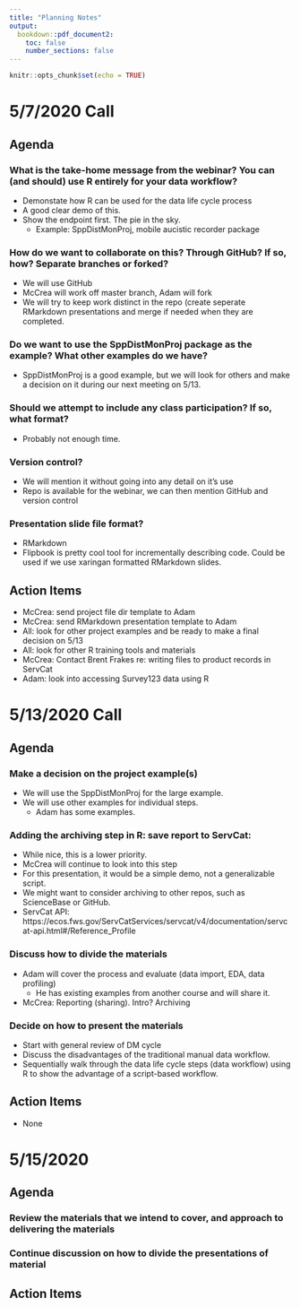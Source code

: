 ```yaml
---
title: "Planning Notes"
output: 
  bookdown::pdf_document2:
    toc: false
    number_sections: false
---
```


```r
knitr::opts_chunk$set(echo = TRUE)
```


# 5/7/2020 Call

## Agenda

### What is the take-home message from the webinar? You can (and should) use R entirely for your data workflow? 
- Demonstate how R can be used for the data life cycle process
- A good clear demo of this.
- Show the endpoint first. The pie in the sky.
    - Example: SppDistMonProj, mobile aucistic recorder package
        
### How do we want to collaborate on this? Through GitHub? If so, how? Separate branches or forked?
- We will use GitHub
- McCrea will work off master branch, Adam will fork
- We will try to keep work distinct in the repo (create seperate RMarkdown presentations and merge if needed when they are completed.

### Do we want to use the SppDistMonProj package as the example? What other examples do we have?
- SppDistMonProj is a good example, but we will look for others and make a decision on it during our next meeting on 5/13.

### Should we attempt to include any class participation? If so, what format?
- Probably not enough time.

### Version control?
- We will mention it without going into any detail on it's use
- Repo is available for the webinar, we can then mention GitHub and version control

### Presentation slide file format?
- RMarkdown
- Flipbook is pretty cool tool for incrementally describing code. Could be used if we use xaringan formatted RMarkdown slides.

## Action Items
- McCrea: send project file dir template to Adam
- McCrea: send RMarkdown presentation template to Adam
- All: look for other project examples and be ready to make a final decision on 5/13
- All: look for other R training tools and materials
- McCrea: Contact Brent Frakes re: writing files to product records in ServCat
- Adam: look into accessing Survey123 data using R


\newpage

# 5/13/2020 Call

## Agenda

### Make a decision on the project example(s)
- We will use the SppDistMonProj for the large example. 
- We will use other examples for individual steps. 
    - Adam has some examples.

### Adding the archiving step in R: save report to ServCat:

- While nice, this is a lower priority.
- McCrea will continue to look into this step
- For this presentation, it would be a simple demo, not a generalizable script.
- We might want to consider archiving to other repos, such as ScienceBase or GitHub.
- ServCat API: https://ecos.fws.gov/ServCatServices/servcat/v4/documentation/servcat-api.html#/Reference_Profile

### Discuss how to divide the materials

- Adam will cover the process and evaluate (data import, EDA, data profiling)
    - He has existing examples from another course and will share it.
- McCrea: Reporting (sharing). Intro? Archiving

### Decide on how to present the materials

- Start with general review of DM cycle
- Discuss the disadvantages of the traditional manual data workflow.
- Sequentially walk through the data life cycle steps (data workflow) using R to show the advantage of a script-based workflow.

## Action Items

- None


\newpage

# 5/15/2020

## Agenda

### Review the materials that we intend to cover, and approach to delivering the materials

### Continue discussion on how to divide the presentations of material

## Action Items